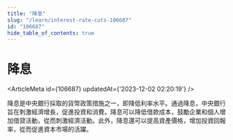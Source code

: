 ```yaml
---
title: "降息"
slug: "/learn/interest-rate-cuts-106687"
id: "106687"
hide_table_of_contents: true
---
```



# 降息

<ArticleMeta id={106687} updatedAt={'2023-12-02 02:20:19'} />
<div className='border-solid border-b border-t-0 my-4 border-[var(--ifm-color-gray-300)]' />

降息是中央銀行採取的貨幣政策措施之一，即降低利率水平。通過降息，中央銀行旨在刺激經濟增長，促進投資和消費。降息可以降低借款成本，鼓勵企業和個人增加借貸活動，從而刺激經濟活動。此外，降息還可以提高資產價格，增加投資回報率，從而促進資本市場的活躍。
